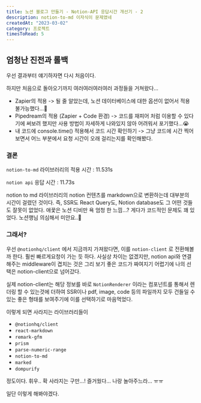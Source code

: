 ```yaml
---
title: 노션 블로그 만들기 - Notion-API 응답시간 개선기 - 2
description: notion-to-md 이자식이 문제였네
createdAt: "2023-03-02"
category: 프로젝트
timesToRead: 5
---
```

## 엄청난 진전과 롤백

우선 결과부터 얘기하자면 다시 처음이다.

하지만 처음으로 돌아오기까지 여러여러여러여러 과정들을 거쳐왔다…

- Zapier의 적용 -> 될 줄 알았는데, 노션 데이터베이스에 대한 옵션이 없어서 적용 불가능했다...🥲
- Pipedream의 적용 (Zapier + Code 환경) -> 코드를 재피어 처럼 이용할 수 있다기에 써보려 했지만 사용 방법이 자세하게 나와있지 않아 어려워서 포기했다...😭
- 내 코드에 console.time() 적용해서 코드 시간 확인하기 -> 그냥 코드에 시간 찍어보면서 어느 부분에서 요청 시간이 오래 걸리는지를 확인해봤다.

### 결론

`notion-to-md` 라이브러리의 적용 시간 : 11.531s

`notion api` 응답 시간 : 11.73s

notion to md 라이브러리의 notion 컨텐츠를 markdown으로 변환하는데 대부분의 시간이 걸렸던 것이다. 즉, SSR도 React Query도, Notion database도 그 어떤 것들도 잘못이 없었다. 애꿏은 노션 디비만 욕 엄청 한 느낌…? 게다가 코드적인 문제도 꽤 있었다. 노션행님 의심해서 미안요..🙏

### 그래서?

우선 `@notionhq/client` 에서 지금까지 가져왔다면, 이를 `notion-client` 로 전환해볼까 한다. 훨씬 빠르게요청이 가는 듯 하다. 사실상 차이는 없겠지만, notion api와 연결해주는 middleware이 겹치는 것은 그리 보기 좋은 코드가 짜여지기 어렵기에 나의 선택은 notion-client으로 넘어갔다.

실제 notion-client는 해당 정보를 바로 `NotionRenderer` 이라는 컴포넌트를 통해서 렌더링 할 수 있는것에 더하여 SSR이나 pdf, image, code 등의 파일까지 모두 건들일 수 있는 좋은 형태를 보여주기에 이를 선택하기로 마음먹었다.

이렇게 되면 사라지는 라이브러리들이

- `@notionhq/client`
- `react-markdown`
- `remark-gfm`
- `prism`
- `parse-numeric-range`
- `notion-to-md`
- `marked`
- `dompurify`

정도이다. 휘우.. 확 사라지는 구만…! 즐거웠다… 나랑 놀아주느라… ㅠㅠ

일단 이렇게 해봐야겠다.